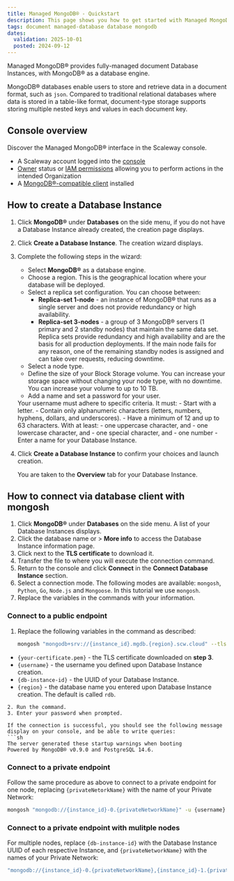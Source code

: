 ```yaml
---
title: Managed MongoDB® - Quickstart
description: This page shows you how to get started with Managed MongoDB®.
tags: document managed-database database mongodb
dates:
  validation: 2025-10-01
  posted: 2024-09-12
---
```



Managed MongoDB® provides fully-managed document Database Instances, with  MongoDB® as a database engine.

MongoDB® databases enable users to store and retrieve data in a document format, such as `json`. Compared to traditional relational databases where data is stored in a table-like format, document-type storage supports storing multiple nested keys and values in each document key.

## Console overview
Discover the Managed MongoDB® interface in the Scaleway console.
<GuideFlow src="https://app.guideflow.com/embed/lpnm35zter"/>

<Requirements />

- A Scaleway account logged into the [console](https://console.scaleway.com)
- [Owner](/iam/concepts/#owner) status or [IAM permissions](/iam/concepts/#permission) allowing you to perform actions in the intended Organization
- A [MongoDB®-compatible client](https://www.mongodb.com/try/download/shell) installed

## How to create a Database Instance

1. Click **MongoDB®** under **Databases** on the side menu, if you do not have a Database Instance already created, the creation page displays.
2. Click **Create a Database Instance**. The creation wizard displays.
3. Complete the following steps in the wizard:
    - Select **MongoDB®** as a database engine.
    - Choose a region. This is the geographical location where your database will be deployed.
    - Select a replica set configuration. You can choose between:
        - **Replica-set 1-node** - an instance of MongoDB® that runs as a single server and does not provide redundancy or high availability.
        - **Replica-set 3-nodes** - a group of 3 MongoDB® servers (1 primary and 2 standby nodes) that maintain the same data set. Replica sets provide redundancy and high availability and are the basis for all production deployments. If the main node fails for any reason, one of the remaining standby nodes is assigned and can take over requests, reducing downtime.
    - Select a node type.
    - Define the size of your Block Storage volume. You can increase your storage space without changing your node type, with no downtime. You can increase your volume to up to 10 TB.
    - Add a name and set a password for your user.
    <Message type="important">
      Your username must adhere to specific criteria. It must:
          - Start with a letter.
          - Contain only alphanumeric characters (letters, numbers, hyphens, dollars, and underscores).
          - Have a minimum of 12 and up to 63 characters. With at least:
              - one uppercase character, and
              - one lowercase character, and
              - one special character, and
              - one number
    </Message>
    - Enter a name for your Database Instance.
4. Click **Create a Database Instance** to confirm your choices and launch creation.

    You are taken to the **Overview** tab for your Database Instance.

## How to connect via database client with mongosh

1. Click **MongoDB®** under **Databases** on the side menu. A list of your Database Instances displays.
2. Click the database name or <Icon name="more" /> > **More info** to access the Database Instance information page.
3. Click <Icon name="download" /> next to the **TLS certificate** to download it.
4. Transfer the file to where you will execute the connection command.
5. Return to the console and click **Connect** in the **Connect Database Instance** section.
6. Select a connection mode. The following modes are available: `mongosh`, `Python`, `Go`, `Node.js` and `Mongoose`. In this tutorial we use `mongosh`.
7. Replace the variables in the commands with your information.

### Connect to a public endpoint

1. Replace the following variables in the command as described:
    ```sh
    mongosh "mongodb+srv://{instance_id}.mgdb.{region}.scw.cloud" --tlsCAFile {your_certificate.pem} -u {username}
    ```

  - `{your-certificate.pem}` - the TLS certificate downloaded on **step 3**.
  - `{username}` -  the username you defined upon Database Instance creation.
  - `{db-instance-id}` - the UUID of your Database Instance.
  - `{region}` - the database name you entered upon Database Instance creation. The default is called `rdb`.

  ```
2. Run the command.
3. Enter your password when prompted.

If the connection is successful, you should see the following message display on your console, and be able to write queries:
  ```sh
  The server generated these startup warnings when booting
  Powered by MongoDB® v0.9.0 and PostgreSQL 14.6.
  ```

### Connect to a private endpoint

Follow the same procedure as above to connect to a private endpoint for one node, replacing `{privateNetorkName}` with the name of your Private Network:

  ```sh
  mongosh "mongodb://{instance_id}-0.{privateNetworkName}" -u {username}
  ```
### Connect to a private endpoint with mulitple nodes

For multiple nodes, replace `{db-instance-id}` with the Database Instance UUID of each respective Instance, and `{privateNetworkName}` with the names of your Private Network:

  ```sh
  "mongodb://{instance_id}-0.{privateNetworkName},{instance_id}-1.{privateNetworkName},{instance_id}-2.{privateNetworkName}" -u {username}
  ```